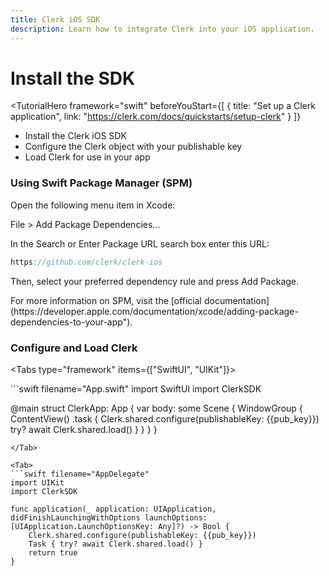 ```yaml
---
title: Clerk iOS SDK
description: Learn how to integrate Clerk into your iOS application.
---
```


# Install the SDK

<TutorialHero
  framework="swift"
  beforeYouStart={[
    {
      title: "Set up a Clerk application",
      link: "https://clerk.com/docs/quickstarts/setup-clerk"
    }
  ]}
>
- Install the Clerk iOS SDK
- Configure the Clerk object with your publishable key
- Load Clerk for use in your app
</TutorialHero>

### Using Swift Package Manager (SPM)

Open the following menu item in Xcode:

File > Add Package Dependencies...

In the Search or Enter Package URL search box enter this URL:

```swift
https://github.com/clerk/clerk-ios
```

Then, select your preferred dependency rule and press Add Package.

<Callout>
For more information on SPM, visit the [official documentation](https://developer.apple.com/documentation/xcode/adding-package-dependencies-to-your-app").
</Callout>

### Configure and Load Clerk

<InjectKeys>

<Tabs type="framework" items={["SwiftUI", "UIKit"]}>

<Tab>
```swift filename="App.swift"
import SwiftUI
import ClerkSDK

@main
struct ClerkApp: App {
    var body: some Scene {
        WindowGroup {
            ContentView()
                .task {
                    Clerk.shared.configure(publishableKey: {{pub_key}})
                    try? await Clerk.shared.load()
                }
        }
    }
}
```
</Tab>

<Tab>
```swift filename="AppDelegate"
import UIKit
import ClerkSDK

func application(_ application: UIApplication, didFinishLaunchingWithOptions launchOptions: [UIApplication.LaunchOptionsKey: Any]?) -> Bool {
    Clerk.shared.configure(publishableKey: {{pub_key}})
    Task { try? await Clerk.shared.load() }
    return true
}
```
</Tab>

</Tabs>

</InjectKeys>